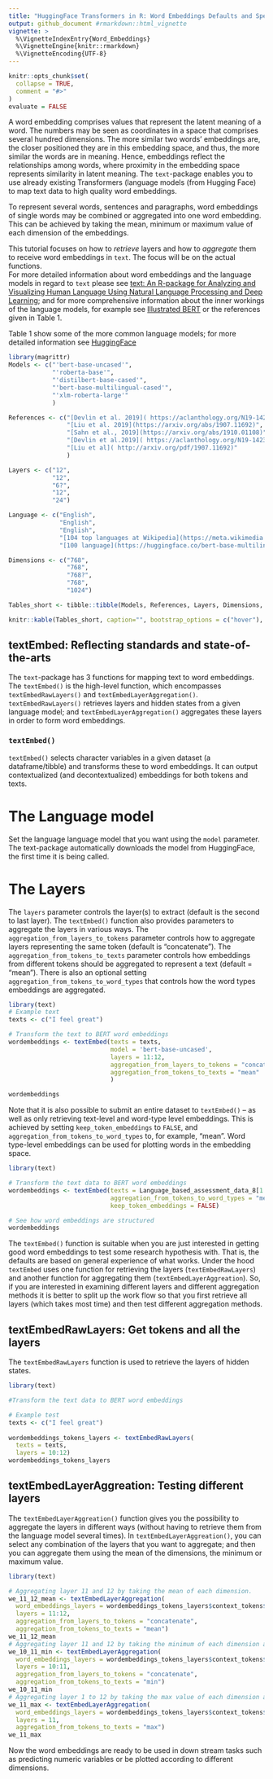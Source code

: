 ```yaml
---
title: "HuggingFace Transformers in R: Word Embeddings Defaults and Specifications"
output: github_document #rmarkdown::html_vignette
vignette: >
  %\VignetteIndexEntry{Word_Embeddings}
  %\VignetteEngine{knitr::rmarkdown}
  %\VignetteEncoding{UTF-8}
---
```


```r
knitr::opts_chunk$set(
  collapse = TRUE,
  comment = "#>"
)
evaluate = FALSE
```

A word embedding comprises values that represent the latent meaning of a word. The numbers may be seen as coordinates in a space that comprises several hundred dimensions. The more similar two words’ embeddings are, the closer positioned they are in this embedding space, and thus, the more similar the words are in meaning. Hence, embeddings reflect the relationships among words, where proximity in the embedding space represents similarity in latent meaning. The ```text```-package enables you to use already existing Transformers (language models (from Hugging Face) to map text data to high quality word embeddings.

To represent several words, sentences and paragraphs, word embeddings of single words may be combined or aggregated into one word embedding. This can be achieved by taking the mean, minimum or maximum value of each dimension of the embeddings.

This tutorial focuses on how to *retrieve* layers and how to *aggregate* them to receive word embeddings in `text`. The focus will be on the actual functions.  
For more detailed information about word embeddings and the language models in regard to `text` please see [text: An R-package for Analyzing and Visualizing Human Language Using Natural Language Processing and Deep Learning](https://osf.io/preprints/psyarxiv/293kt/); and for more comprehensive information about the inner workings of the language models, for example see [Illustrated BERT](https://jalammar.github.io/illustrated-bert/) or the references given in Table 1.

Table 1 show some of the more common language models; for more detailed information see [HuggingFace](https://huggingface.co/)

``` r
library(magrittr)
Models <- c("'bert-base-uncased'",
            "'roberta-base'",
            "'distilbert-base-cased'",
            "'bert-base-multilingual-cased'",
            "'xlm-roberta-large'"
            )

References <- c("[Devlin et al. 2019]( https://aclanthology.org/N19-1423/)",
                "[Liu et al. 2019](https://arxiv.org/abs/1907.11692)",
                "[Sahn et al., 2019](https://arxiv.org/abs/1910.01108)",
                "[Devlin et al.2019]( https://aclanthology.org/N19-1423/)",
                "[Liu et al]( http://arxiv.org/pdf/1907.11692)"
                )

Layers <- c("12",
            "12", 
            "6?",
            "12",
            "24")

Language <- c("English",
              "English", 
              "English",
              "[104 top languages at Wikipedia](https://meta.wikimedia.org/wiki/List_of_Wikipedias)",
              "[100 language](https://huggingface.co/bert-base-multilingual-cased)")

Dimensions <- c("768", 
                "768", 
                "768?", 
                "768", 
                "1024")

Tables_short <- tibble::tibble(Models, References, Layers, Dimensions, Language)

knitr::kable(Tables_short, caption="", bootstrap_options = c("hover"), full_width = T)
```


## textEmbed: Reflecting standards and state-of-the-arts
The `text`-package has 3 functions for mapping text to word embeddings. The `textEmbed()` is the high-level function, which encompasses `textEmbedRawLayers()` and `textEmbedLayerAggregation()`. `textEmbedRawLayers()`  retrieves layers and hidden states from a given language model; and `textEmbedLayerAggregation()`  aggregates these layers in order to form word embeddings.

### `textEmbed()` 
`textEmbed()` selects character variables in a given dataset (a dataframe/tibble) and transforms these to word embeddings. It can output contextualized (and decontextualized) embeddings for both tokens and texts.

# The Language model
Set the language language model that you want using the `model` parameter. The text-package automatically downloads the model from HuggingFace, the first time it is being called.

# The Layers
The `layers` parameter controls the layer(s) to extract (default is the second to last layer). The `textEmbed()` function also provides parameters to aggregate the layers in various ways. The `aggregation_from_layers_to_tokens` parameter controls how to aggregate layers representing the same token (default is “concatenate”). The `aggregation_from_tokens_to_texts` parameter controls how embeddings from different tokens should be aggregated to represent a text (default = "mean"). There is also an optional setting `aggregation_from_tokens_to_word_types` that controls how the word types embeddings are aggregated. 

```r
library(text)
# Example text 
texts <- c("I feel great")

# Transform the text to BERT word embeddings
wordembeddings <- textEmbed(texts = texts,
                            model = 'bert-base-uncased',
                            layers = 11:12,
                            aggregation_from_layers_to_tokens = "concatenate",
                            aggregation_from_tokens_to_texts = "mean"
                            )

wordembeddings
```

Note that it is also possible to submit an entire dataset to `textEmbed()` -- as well as only retrieving text-level and word-type level embeddings. This is achieved by setting `keep_token_embeddings` to `FALSE`, and `aggregation_from_tokens_to_word_types` to, for example, "mean". Word type-level embeddings can be used for plotting words in the embedding space.  

```r
library(text)

# Transform the text data to BERT word embeddings
wordembeddings <- textEmbed(texts = Language_based_assessment_data_8[1:2],
                            aggregation_from_tokens_to_word_types = "mean",
                            keep_token_embeddings = FALSE)

# See how word embeddings are structured
wordembeddings
```

The `textEmbed()` function is suitable when you are just interested in getting good word embeddings to test some research hypothesis with. That is, the defaults are based on general experience of what works. Under the hood `textEmbed` uses one function for retrieving the layers (`textEmbedRawLayers`) and another function for aggregating them (`textEmbedLayerAggreation`). So, if you are interested in examining different layers and different aggregation methods it is better to split up the work flow so that you first retrieve all layers (which takes most time) and then test different aggregation methods. 

## textEmbedRawLayers: Get tokens and all the layers
The `textEmbedRawLayers` function is used to retrieve the layers of hidden states. 

```r
library(text)

#Transform the text data to BERT word embeddings

# Example test 
texts <- c("I feel great")
 
wordembeddings_tokens_layers <- textEmbedRawLayers(
  texts = texts,
  layers = 10:12)
wordembeddings_tokens_layers
```

## textEmbedLayerAggreation: Testing different layers 
The `textEmbedLayerAggreation()` function gives you the possibility to aggregate the layers in different ways (without having to retrieve them from the language model several times). In `textEmbedLayerAggreation()`, you can select any combination of the layers that you want to aggregate; and then you can aggregate them using the mean of the dimensions, the minimum or maximum value.  

```r
library(text)

# Aggregating layer 11 and 12 by taking the mean of each dimension. 
we_11_12_mean <- textEmbedLayerAggregation(
  word_embeddings_layers = wordembeddings_tokens_layers$context_tokens$texts,
  layers = 11:12,
  aggregation_from_layers_to_tokens = "concatenate",
  aggregation_from_tokens_to_texts = "mean")
we_11_12_mean
# Aggregating layer 11 and 12 by taking the minimum of each dimension accross the two layers.
we_10_11_min <- textEmbedLayerAggregation(
  word_embeddings_layers = wordembeddings_tokens_layers$context_tokens$texts,
  layers = 10:11,
  aggregation_from_layers_to_tokens = "concatenate",
  aggregation_from_tokens_to_texts = "min")
we_10_11_min
# Aggregating layer 1 to 12 by taking the max value of each dimension across the 12 layers.
we_11_max <- textEmbedLayerAggregation(
  word_embeddings_layers = wordembeddings_tokens_layers$context_tokens$texts,
  layers = 11,
  aggregation_from_tokens_to_texts = "max")
we_11_max
```

Now the word embeddings are ready to be used in down stream tasks such as predicting numeric variables or be plotted according to different dimensions. 
